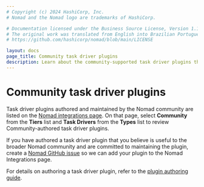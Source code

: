 ```yaml
---
# Copyright (c) 2024 HashiCorp, Inc.
# Nomad and the Nomad logo are trademarks of HashiCorp.

# Documentation licensed under the Business Source License, Version 1.1.
# The original work was translated from English into Brazilian Portuguese.
# https://github.com/hashicorp/nomad/blob/main/LICENSE

layout: docs
page_title: Community task driver plugins
description: Learn about the community-supported task driver plugins that extend Nomad job features. Review installation, usage, and reference information for containerd, Firecracker, Jail, Pledge, Pot, Rookout, Singularity, system-nspawn, and Windows IIS task driver plugins.
---
```


# Community task driver plugins

Task driver plugins authored and maintained by the Nomad community are listed on
the [Nomad integrations page](/nomad/integrations). On that page, select
**Community** from the **Tiers** list and **Task Drivers** from the **Types**
list to review Community-authored task driver plugins.

If you have authored a task driver plugin that you believe is useful to the
broader Nomad community and are committed to maintaining the plugin,
create a [Nomad GitHub issue](https://github.com/hashicorp/nomad/issues) so we can add your plugin to the Nomad Integrations page.

For details on authoring a task driver plugin, refer to the [plugin
authoring guide](/nomad/docs/concepts/plugins).
